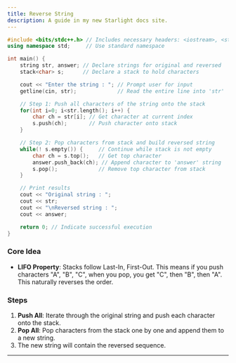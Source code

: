 ```yaml
---
title: Reverse String
description: A guide in my new Starlight docs site.
---
```


```cpp
#include <bits/stdc++.h> // Includes necessary headers: <iostream>, <string>, <stack>
using namespace std;     // Use standard namespace

int main() {
    string str, answer; // Declare strings for original and reversed
    stack<char> s;      // Declare a stack to hold characters

    cout << "Enter the string : "; // Prompt user for input
    getline(cin, str);             // Read the entire line into 'str'

    // Step 1: Push all characters of the string onto the stack
    for(int i=0; i<str.length(); i++) {
        char ch = str[i]; // Get character at current index
        s.push(ch);       // Push character onto stack
    }

    // Step 2: Pop characters from stack and build reversed string
    while(! s.empty()) {     // Continue while stack is not empty
        char ch = s.top();   // Get top character
        answer.push_back(ch); // Append character to 'answer' string
        s.pop();             // Remove top character from stack
    }

    // Print results
    cout << "Original string : ";
    cout << str;
    cout << "\nReversed string : ";
    cout << answer;

    return 0; // Indicate successful execution
}
```

### Core Idea

  * **LIFO Property**: Stacks follow Last-In, First-Out. This means if you push characters "A", "B", "C", when you pop, you get "C", then "B", then "A". This naturally reverses the order.

### Steps

1.  **Push All**: Iterate through the original string and push each character onto the stack.
2.  **Pop All**: Pop characters from the stack one by one and append them to a new string.
3.  The new string will contain the reversed sequence.

-----


